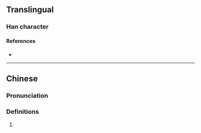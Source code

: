 {{character info/new}}
==Translingual==

===Han character===
{{Han char|rn=9|rad=人|as=18|sn=20|four=|canj=OUJT|ids=⿰亻豐}}

====References====
* {{Han ref|kx=0121.330|hdz=10238.090|uh=34A5|ud=13477}}

----

==Chinese==
{{zh-forms}}

===Pronunciation===
{{zh-pron
|m=fēng
|c=fung1,gaam2
|mc=y
|oc=
|ma=
|cat=n
}}

===Definitions===
{{zh-hanzi}}

# {{lb|zh|mythology}} {{zh-only|偓㒥|(ancient Chinese folklore) [[Taoist]] [[immortal]], [[celestial]] [[being]]}}